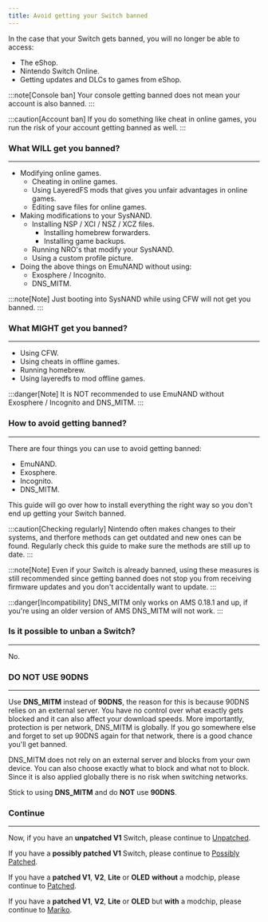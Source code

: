 ```yaml
---
title: Avoid getting your Switch banned
---
```


In the case that your Switch gets banned, you will no longer be able to access:

- The eShop.
- Nintendo Switch Online.
- Getting updates and DLCs to games from eShop.

:::note[Console ban]
Your console getting banned does not mean your account is also banned.
:::

:::caution[Account ban]
If you do something like cheat in online games, you run the risk of your account getting banned as well.
:::

### What WILL get you banned?

---

- Modifying online games.
  - Cheating in online games.
  - Using LayeredFS mods that gives you unfair advantages in online games.
  - Editing save files for online games.
- Making modifications to your SysNAND.
  - Installing NSP / XCI / NSZ / XCZ files.
    - Installing homebrew forwarders.
    - Installing game backups.
  - Running NRO's that modify your SysNAND.
  - Using a custom profile picture.
- Doing the above things on EmuNAND without using:
  - Exosphere / Incognito.
  - DNS_MITM.

:::note[Note]
Just booting into SysNAND while using CFW will not get you banned.
:::

### What MIGHT get you banned?

---

- Using CFW.
- Using cheats in offline games.
- Running homebrew.
- Using layeredfs to mod offline games.

:::danger[Note]
It is NOT recommended to use EmuNAND without Exosphere / Incognito and DNS_MITM.
:::

### How to avoid getting banned?

---

There are four things you can use to avoid getting banned:

- EmuNAND.
- Exosphere.
- Incognito.
- DNS_MITM.

This guide will go over how to install everything the right way so you don't end up getting your Switch banned.

:::caution[Checking regularly]
Nintendo often makes changes to their systems, and therfore methods can get outdated and new ones can be found. Regularly check this guide to make sure the methods are still up to date.
:::

:::note[Note]
Even if your Switch is already banned, using these measures is still recommended since getting banned does not stop you from receiving firmware updates and you don't accidentally want to update.
:::

:::danger[Incompatibility]
DNS_MITM only works on AMS 0.18.1 and up, if you're using an older version of AMS DNS_MITM will not work.
:::

### Is it possible to unban a Switch?

---

No.

### DO NOT USE 90DNS

---

Use **DNS_MITM** instead of **90DNS**, the reason for this is because 90DNS relies on an external server. You have no control over what exactly gets blocked and it can also affect your download speeds.
More importantly, protection is per network, DNS_MITM is globally. If you go somewhere else and forget to set up 90DNS again for that network, there is a good chance you'll get banned.

DNS_MITM does not rely on an external server and blocks from your own device. You can also choose exactly what to block and what not to block. Since it is also applied globally there is no risk when switching networks.

Stick to using **DNS_MITM** and do **NOT** use **90DNS**.

### Continue

---

Now, if you have an **unpatched V1** Switch, please continue to <u>[Unpatched](/homebrewing/unpatched)</u>.

If you have a **possibly patched V1** Switch, please continue to <u>[Possibly Patched](/homebrewing/possibly-patched)</u>.

If you have a **patched V1**, **V2**, **Lite** or **OLED** **without** a modchip, please continue to <u>[Patched](/homebrewing/patched)</u>.

If you have a **patched V1**, **V2**, **Lite** or **OLED** but **with** a modchip, please continue to <u>[Mariko](/homebrewing/mariko)</u>.
